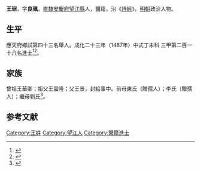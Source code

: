 {{Otheruses|other=名为王琚的其他人物|王琚}}
{{明清人物信息框
| 姓名 = 王琚
| 原名 =
| 圖片名稱= 
| 圖片大小 =
| 圖片說明 = 
| 最高職務 =
| 國家 = 大明 
| 爵位 =
| 籍貫 = [[南直隸|直隸]][[安慶府|安慶府]][[望江縣|望江縣]]
| 族裔 = 
| 字號 = 
| 諡號 =
| 出生日期 = 十一月初一日
| 出生地點 =
| 逝世日期 = 卒年不詳 
| 逝世地點 =
| 墓葬 =
| 配偶 = 殷氏
| 親屬 = 
| 出身 =
* 成化二十三年丁未科同進士出身
| 經歷 =
| 著作 = 
}}
'''王琚'''{{BD|1450年||？年||}}，字'''良珮'''，[[南直隸|直隸]][[安慶府|安慶府]][[望江縣|望江縣]]人，醫籍，治《[[詩經|詩經]]》，[[明朝|明朝]]政治人物。

== 生平 ==
應天府鄉試第四十三名舉人。成化二十三年（1487年）中式丁未科<!---會試第八十八名--->三甲第二百一十八名進士<ref>{{Cite book|title=《[[皇明贡举考|皇明贡举考]]》卷五|last=（明）[[张朝瑞|张朝瑞]]|first=|publisher=《续修四库全书》史部第828册|year=|isbn=|location=|pages=}}</ref><ref>{{Cite book|title=贡举志五种 上|last=鲁小俊，江俊伟著|first=|publisher=武汉：武汉大学出版社|year=2009|isbn=978-7-307-07043-1|location=|pages=256-258}}</ref>。

== 家族 ==
曾祖王華卿；祖父王震隆；父王景，封給事中。前母東氏（贈孺人）；李氏（贈孺人）；繼母劉氏<ref>{{Cite book|title=天一阁藏明代科举录选刊 登科录 点校本|last=龚延明主编|first=|publisher=宁波出版社|year=2016|isbn=978-7-5526-2320-8|location=宁波|pages=|quote=《天一閣藏明代科舉錄選刊.登科錄》之《成化二十三年進士登科錄》}}</ref>。

==参考文献==
{{reflist}}

{{成化二十三年丁未科殿試金榜}}

{{Authority control}}

{{DEFAULTSORT:}}
[[Category:王姓|Category:王姓]]
[[Category:望江人|Category:望江人]]
[[Category:醫籍進士|Category:醫籍進士]]